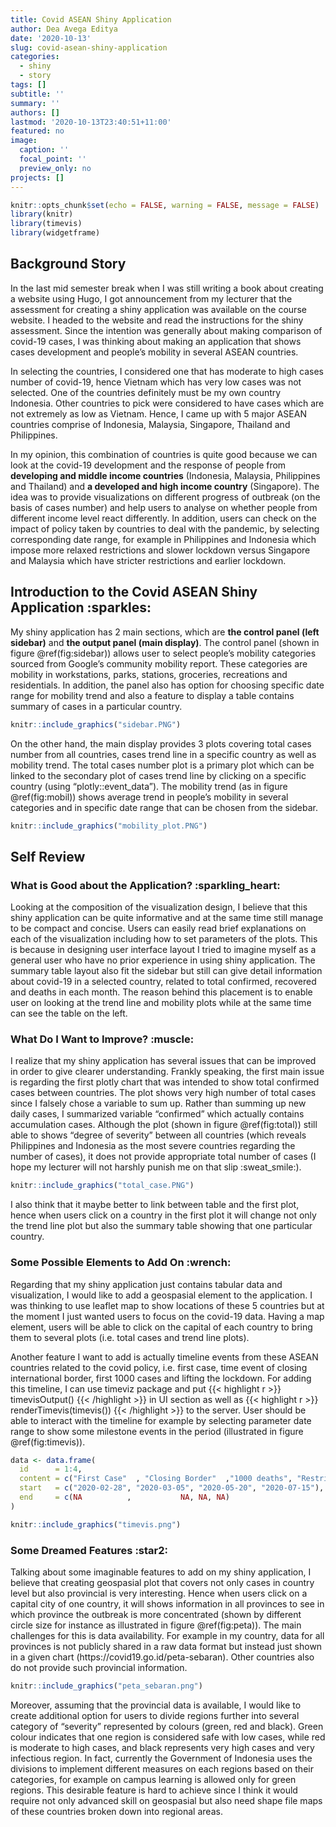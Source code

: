 ```yaml
---
title: Covid ASEAN Shiny Application
author: Dea Avega Editya
date: '2020-10-13'
slug: covid-asean-shiny-application
categories:
  - shiny
  - story
tags: []
subtitle: ''
summary: ''
authors: []
lastmod: '2020-10-13T23:40:51+11:00'
featured: no
image:
  caption: ''
  focal_point: ''
  preview_only: no
projects: []
---
```

```r
knitr::opts_chunk$set(echo = FALSE, warning = FALSE, message = FALSE)
library(knitr)
library(timevis)
library(widgetframe)
```


## Background Story
In the last mid semester break when I was still writing a book about creating a website using Hugo, I got announcement from my lecturer that the assessment for creating a shiny application was available on the course website. I headed to the website and read the instructions for the shiny assessment. Since the intention was generally about making comparison of covid-19 cases, I was thinking about making an application that shows cases development and people's mobility in several ASEAN countries.  

In selecting the countries, I considered one that has moderate to high cases number of covid-19, hence Vietnam which has very low cases was not selected. One of the countries definitely must be my own country Indonesia. Other countries to pick were considered to have cases which are not extremely as low as Vietnam. Hence, I came up with 5 major ASEAN countries comprise of Indonesia, Malaysia, Singapore, Thailand and Philippines. 

In my opinion, this combination of countries is quite good because we can look at the covid-19 development and the response of people from **developing and middle income countries** (Indonesia, Malaysia, Philippines and Thailand) and **a developed and high income country** (Singapore). The idea was to provide visualizations on different progress of outbreak (on the basis of cases number) and help users to analyse on whether people from different income level react differently. In addition, users can check on the impact of policy taken by countries to deal with the pandemic, by selecting corresponding date range, for example in Philippines and Indonesia which impose more relaxed restrictions and slower lockdown versus Singapore and Malaysia which have stricter restrictions and earlier lockdown. 

## Introduction to the Covid ASEAN Shiny Application :sparkles:
My shiny application has 2 main sections, which are **the control panel (left sidebar)** and **the output panel (main display)**. The control panel (shown in figure \@ref(fig:sidebar)) allows user to select people's mobility categories sourced from Google's community mobility report. These categories are mobility in workstations, parks, stations, groceries, recreations and residentials. In addition, the panel also has option for choosing specific date range for mobility trend and also a feature to display a table contains summary of cases in a particular country.  
```r
knitr::include_graphics("sidebar.PNG")
```

On the other hand, the main display provides 3 plots covering total cases number from all countries, cases trend line in a specific country as well as mobility trend. The total cases number plot is a primary plot which can be linked to the secondary plot of cases trend line by clicking on a specific country (using "plotly::event_data"). The mobility trend (as in figure \@ref(fig:mobil)) shows average trend in people's mobility in several categories and in specific date range that can be chosen from the sidebar.  
```r
knitr::include_graphics("mobility_plot.PNG")
```

## Self Review
### What is Good about the Application? :sparkling_heart:
Looking at the composition of the visualization design, I believe that this shiny application can be quite informative and at the same time still manage to be compact and concise. Users can easily read brief explanations on each of the visualization including how to set parameters of the plots. This is because in designing user interface layout I tried to imagine myself as a general user who have no prior experience in using shiny application. The summary table layout also fit the sidebar but still can give detail information about covid-19 in a selected country, related to total confirmed, recovered and deaths in each month. The reason behind this placement is to enable user on looking at the trend line and mobility plots while at the same time can see the table on the left.   

### What Do I Want to Improve? :muscle:
I realize that my shiny application has several issues that can be improved in order to give clearer understanding. Frankly speaking, the first main issue is regarding the first plotly chart that was intended to show total confirmed cases between countries. The plot shows very high number of total cases since I falsely chose a variable to sum up. Rather than summing up new daily cases, I summarized variable "confirmed" which actually contains accumulation cases. Although the plot (shown in figure \@ref(fig:total)) still able to shows "degree of severity" between all countries (which reveals Philippines and Indonesia as the most severe countries regarding the number of cases), it does not provide appropriate total number of cases (I hope my lecturer will not harshly punish me on that slip :sweat_smile:). 

```r
knitr::include_graphics("total_case.PNG")
```

I also think that it maybe better to link between table and the first plot, hence when users click on a country in the first plot it will change not only the trend line plot but also the summary table showing that one particular country.

### Some Possible Elements to Add On :wrench:
Regarding that my shiny application just contains tabular data and visualization, I would like to add a geospasial element to the application. I was thinking to use leaflet map to show locations of these 5 countries but at the moment I just wanted users to focus on the covid-19 data. Having a map element, users will be able to click on the capital of each country to bring them to several plots (i.e. total cases and trend line plots). 

Another feature I want to add is actually timeline events from these ASEAN countries related to the covid policy, i.e. first case, time event of closing international border,  first 1000 cases and lifting the lockdown. For adding this timeline, I can use timeviz package and put {{< highlight r >}} timevisOutput() {{< /highlight >}}  in UI section as well as {{< highlight r >}} renderTimevis(timevis()) {{< /highlight >}} to the server. User should be able to interact with the timeline for example by selecting parameter date range to show some milestone events in the period (illustrated in figure \@ref(fig:timevis)). 

```r

data <- data.frame(
  id      = 1:4,
  content = c("First Case"  , "Closing Border"  ,"1000 deaths", "Restriction Lifted"),
  start   = c("2020-02-28", "2020-03-05", "2020-05-20", "2020-07-15"),
  end     = c(NA          ,           NA, NA, NA)
)

knitr::include_graphics("timevis.png")
```


### Some Dreamed Features :star2:
Talking about some imaginable features to add on my shiny application, I believe that creating geospasial plot that covers not only cases in country level but also provincial is very interesting. Hence when users click on a capital city of one country, it will shows information in all provinces to see in which province the outbreak is more concentrated (shown by different circle size for instance as illustrated in figure \@ref(fig:peta)). The main challenges for this is data availability. For example in my country, data for all provinces is not publicly shared in a raw data format but instead just shown in a given chart (https://covid19.go.id/peta-sebaran). Other countries also do not provide such provincial information.

```r
knitr::include_graphics("peta_sebaran.png")
```

Moreover, assuming that the provincial data is available, I would like to create additional option for users to divide regions further into several category of "severity" represented by colours (green, red and black). Green colour indicates that one region is considered safe with low cases, while red is moderate to high cases, and black represents very high cases and very infectious region. In fact, currently the Government of Indonesia uses the divisions to implement different measures on each regions based on their categories, for example on campus learning is allowed only for green regions. This desirable feature is hard to achieve since I think it would require not only advanced skill on geospasial but also need shape file maps of these countries broken down into regional areas.
